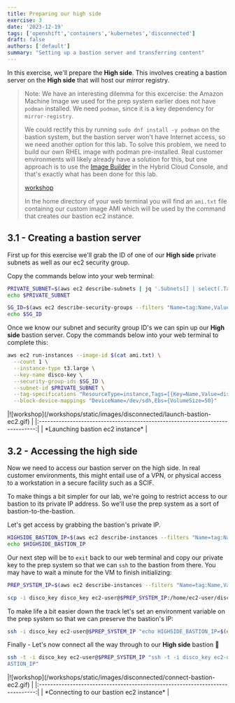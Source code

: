 ```yaml
---
title: Preparing our high side
exercise: 3
date: '2023-12-19'
tags: ['openshift','containers','kubernetes','disconnected']
draft: false
authors: ['default']
summary: "Setting up a bastion server and transferring content"
---
```


In this exercise, we'll prepare the **High side**. This involves creating a bastion server on the **High side** that will host our mirror registry. 

> Note: We have an interesting dilemma for this excercise: the Amazon Machine Image we used for the prep system earlier does not have `podman` installed. We need `podman`, since it is a key dependency for `mirror-registry`.
> 
> We could rectify this by running `sudo dnf install -y podman` on the bastion system, but the bastion server won't have Internet access, so we need another option for this lab. To solve this problem, we need to build our own RHEL image with podman pre-installed. Real customer environments will likely already have a solution for this, but one approach is to use the [Image Builder](https://console.redhat.com/insights/image-builder) in the Hybrid Cloud Console, and that's exactly what has been done for this lab.
>
> [workshop](/workshops/static/images/disconnected/image-builder.png)
> 
> In the home directory of your web terminal you will find an `ami.txt` file containng our custom image AMI which will be used by the command that creates our bastion ec2 instance.


## 3.1 - Creating a bastion server

First up for this exercise we'll grab the ID of one of our **High side** private subnets as well as our ec2 security group.

Copy the commands below into your web terminal:

```bash
PRIVATE_SUBNET=$(aws ec2 describe-subnets | jq '.Subnets[] | select(.Tags[].Value=="Private Subnet - disco").SubnetId' -r)
echo $PRIVATE_SUBNET

SG_ID=$(aws ec2 describe-security-groups --filters "Name=tag:Name,Values=disco-sg" | jq -r '.SecurityGroups[0].GroupId')
echo $SG_ID
```

Once we know our subnet and security group ID's we can spin up our **High side** bastion server. Copy the commands below into your web terminal to complete this:

```bash
aws ec2 run-instances --image-id $(cat ami.txt) \
  --count 1 \
  --instance-type t3.large \
  --key-name disco-key \
  --security-group-ids $SG_ID \
  --subnet-id $PRIVATE_SUBNET \
  --tag-specifications "ResourceType=instance,Tags=[{Key=Name,Value=disco-bastion-server}]" \
  --block-device-mappings "DeviceName=/dev/sdh,Ebs={VolumeSize=50}"
```

<Zoom>
|![workshop](/workshops/static/images/disconnected/launch-bastion-ec2.gif)      | 
|:-----------------------------------------------------------------------------:|
| *Launching bastion ec2 instance*                                              |
</Zoom>


## 3.2 - Accessing the high side

Now we need to access our bastion server on the high side. In real customer environments, this might entail use of a VPN, or physical access to a workstation in a secure facility such as a SCIF. 

To make things a bit simpler for our lab, we're going to restrict access to our bastion to its private IP address. So we'll use the prep system as a sort of bastion-to-the-bastion.

Let's get access by grabbing the bastion's private IP.

```bash
HIGHSIDE_BASTION_IP=$(aws ec2 describe-instances --filters "Name=tag:Name,Values=disco-bastion-server" | jq -r '.Reservations[0].Instances[0].PrivateIpAddress')
echo $HIGHSIDE_BASTION_IP
```

Our next step will be to `exit` back to our web terminal and copy our private key to the prep system so that we can `ssh` to the bastion from there. You may have to wait a minute for the VM to finish initializing:

```bash
PREP_SYSTEM_IP=$(aws ec2 describe-instances --filters "Name=tag:Name,Values=disco-prep-system" | jq -r '.Reservations[0].Instances[0].PublicIpAddress')

scp -i disco_key disco_key ec2-user@$PREP_SYSTEM_IP:/home/ec2-user/disco_key
```

To make life a bit easier down the track let's set an environment variable on the prep system so that we can preserve the bastion's IP:

```bash
ssh -i disco_key ec2-user@$PREP_SYSTEM_IP "echo HIGHSIDE_BASTION_IP=$(echo $HIGHSIDE_BASTION_IP) > highside.env"
```

Finally - Let's now connect all the way through to our **High side** bastion 🚀

```bash
ssh -t -i disco_key ec2-user@$PREP_SYSTEM_IP "ssh -t -i disco_key ec2-user@$HIGHSIDE_B
ASTION_IP"
```

<Zoom>
|![workshop](/workshops/static/images/disconnected/connect-bastion-ec2.gif)     | 
|:-----------------------------------------------------------------------------:|
| *Connecting to our bastion ec2 instance*                                      |
</Zoom>



